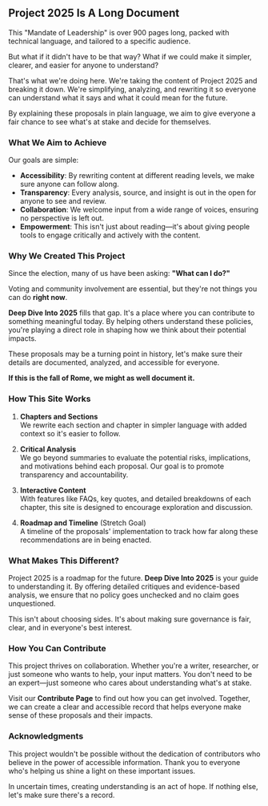 ## Project 2025 Is A Long Document

This "Mandate of Leadership" is over 900 pages long, packed with technical language, and tailored to a specific audience.

But what if it didn't have to be that way? What if we could make it simpler, clearer, and easier for anyone to understand?

That's what we're doing here. We're taking the content of Project 2025 and breaking it down. We're simplifying, analyzing, and rewriting it so everyone can understand what it says and what it could mean for the future.

By explaining these proposals in plain language, we aim to give everyone a fair chance to see what's at stake and decide for themselves.

### What We Aim to Achieve

Our goals are simple:

- **Accessibility**: By rewriting content at different reading levels, we make sure anyone can follow along.
- **Transparency**: Every analysis, source, and insight is out in the open for anyone to see and review.
- **Collaboration**: We welcome input from a wide range of voices, ensuring no perspective is left out.
- **Empowerment**: This isn't just about reading—it's about giving people tools to engage critically and actively with the content.

### Why We Created This Project

Since the election, many of us have been asking: **"What can I do?"**

Voting and community involvement are essential, but they're not things you can do **right now**. 

**Deep Dive Into 2025** fills that gap. It's a place where you can contribute to something meaningful today. By helping others understand these policies, you're playing a direct role in shaping how we think about their potential impacts.

These proposals may be a turning point in history, let's make sure their details are documented, analyzed, and accessible for everyone.

**If this is the fall of Rome, we might as well document it.**

### How This Site Works

1. **Chapters and Sections**  
   We rewrite each section and chapter in simpler language with added context so it's easier to follow.

2. **Critical Analysis**  
   We go beyond summaries to evaluate the potential risks, implications, and motivations behind each proposal. Our goal is to promote transparency and accountability.

3. **Interactive Content**  
   With features like FAQs, key quotes, and detailed breakdowns of each chapter, this site is designed to encourage exploration and discussion.

4. **Roadmap and Timeline** (Stretch Goal)  
   A timeline of the proposals' implementation to track how far along these recommendations are in being enacted.

### What Makes This Different?

Project 2025 is a roadmap for the future. **Deep Dive Into 2025** is your guide to understanding it. By offering detailed critiques and evidence-based analysis, we ensure that no policy goes unchecked and no claim goes unquestioned.

This isn't about choosing sides. It's about making sure governance is fair, clear, and in everyone's best interest.

### How You Can Contribute

This project thrives on collaboration. Whether you're a writer, researcher, or just someone who wants to help, your input matters. You don't need to be an expert—just someone who cares about understanding what's at stake.

Visit our <Link to="/contribute">**Contribute Page**</Link> to find out how you can get involved. Together, we can create a clear and accessible record that helps everyone make sense of these proposals and their impacts.

### Acknowledgments

This project wouldn't be possible without the dedication of contributors who believe in the power of accessible information. Thank you to everyone who's helping us shine a light on these important issues.

In uncertain times, creating understanding is an act of hope. If nothing else, let's make sure there's a record.
